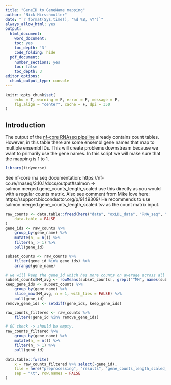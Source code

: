 ```yaml
---
title: "GeneID to GeneName mapping" 
author: "Nick Hirschmuller"
date: "`r format(Sys.time(), '%d %B, %Y')`"
always_allow_html: yes
output:
  html_document:
    word_document:
    toc: yes
    toc_depth: '3'
    code_folding: hide
  pdf_document:
    number_sections: yes
    toc: false
    toc_depth: 3
editor_options: 
  chunk_output_type: console
---
```


```r
knitr::opts_chunk$set(
    echo = T, warning = F, error = F, message = F,
    fig.align = "center", cache = F, dpi = 350
)
```

## **Introduction**
The output of the [nf-core RNAseq pipeline](https://github.com/nf-core/rnaseq) already contains count tables. 
However, in this table there are some ensembl gene names that map to multiple ensembl IDs. 
This will create problems downstream because we want to primarily use the gene names.
In this script we will make sure that the mapping is 1 to 1. 

```r
library(tidyverse)
```


See nf-core rna seq documentation:
https://nf-co.re/rnaseq/3.10.1/docs/output#salmon -> salmon.merged.gene_counts_length_scaled use this directly as you would with a regular counts matrix.
Also see comment from Mike love here: https://support.bioconductor.org/p/9149309/
He recommends to use salmon.merged.gene_counts_length_scaled.tsv as the count matrix input.

```r
raw_counts <- data.table::fread(here("data", "oxLDL_data", "RNA_seq", "results", "star_salmon", "salmon.merged.gene_counts_length_scaled.tsv"),
    data.table = FALSE
)
gene_ids <- raw_counts %>%
    group_by(gene_name) %>%
    mutate(n_ = n()) %>%
    filter(n_ > 1) %>%
    pull(gene_id) 

subset_counts <- raw_counts %>%
    filter(gene_id %in% gene_ids) %>% 
    arrange(gene_name)

# we will keep the gene_id which has more counts on average across all samples
subset_counts$MM_avg <- rowMeans(subset_counts[, grepl("^MM", names(subset_counts))])
keep_gene_ids <- subset_counts %>%
    group_by(gene_name) %>%
    slice_max(MM_avg, n = 1, with_ties = FALSE) %>%
    pull(gene_id)
remove_gene_ids <- setdiff(gene_ids, keep_gene_ids)

raw_counts_filtered <- raw_counts %>%
    filter(!gene_id %in% remove_gene_ids)

# QC check -> should be empty.
raw_counts_filtered %>%
    group_by(gene_name) %>%
    mutate(n_ = n()) %>%
    filter(n_ > 1) %>%
    pull(gene_id) 

data.table::fwrite(
    x = raw_counts_filtered %>% select(-gene_id),
    file = here("preprocessing", "results", "gene_counts_length_scaled_filtered.tsv"),
    sep = "\t", row.names = FALSE
)


```